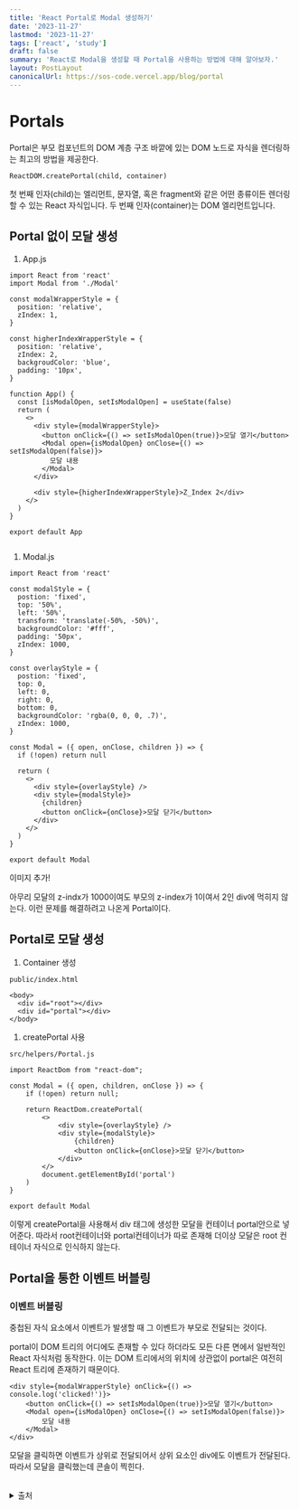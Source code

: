 ```yaml
---
title: 'React Portal로 Modal 생성하기'
date: '2023-11-27'
lastmod: '2023-11-27'
tags: ['react', 'study']
draft: false
summary: 'React로 Modal을 생성할 때 Portal을 사용하는 방법에 대해 알아보자.'
layout: PostLayout
canonicalUrl: https://sos-code.vercel.app/blog/portal
---
```


# Portals

Portal은 부모 컴포넌트의 DOM 계층 구조 바깥에 있는 DOM 노드로 자식을 렌더링하는 최고의 방법을 제공한다.

```
ReactDOM.createPortal(child, container)
```

첫 번째 인자(child)는 엘리먼트, 문자열, 혹은 fragment와 같은 어떤 종류이든 렌더링할 수 있는 React 자식입니다. 두 번째 인자(container)는 DOM 엘리먼트입니다.

## Portal 없이 모달 생성

1. App.js

```
import React from 'react'
import Modal from './Modal'

const modalWrapperStyle = {
  position: 'relative',
  zIndex: 1,
}

const higherIndexWrapperStyle = {
  position: 'relative',
  zIndex: 2,
  backgroudColor: 'blue',
  padding: '10px',
}

function App() {
  const [isModalOpen, setIsModalOpen] = useState(false)
  return (
    <>
      <div style={modalWrapperStyle}>
        <button onClick={() => setIsModalOpen(true)}>모달 열기</button>
        <Modal open={isModalOpen} onClose={() => setIsModalOpen(false)}>
          모달 내용
        </Modal>
      </div>

      <div style={higherIndexWrapperStyle}>Z_Index 2</div>
    </>
  )
}

export default App


```

1. Modal.js

```
import React from 'react'

const modalStyle = {
  postion: 'fixed',
  top: '50%',
  left: '50%',
  transform: 'translate(-50%, -50%)',
  backgroundColor: '#fff',
  padding: '50px',
  zIndex: 1000,
}

const overlayStyle = {
  postion: 'fixed',
  top: 0,
  left: 0,
  right: 0,
  bottom: 0,
  backgroundColor: 'rgba(0, 0, 0, .7)',
  zIndex: 1000,
}

const Modal = ({ open, onClose, children }) => {
  if (!open) return null

  return (
    <>
      <div style={overlayStyle} />
      <div style={modalStyle}>
        {children}
        <button onClick={onClose}>모달 닫기</button>
      </div>
    </>
  )
}

export default Modal

```

이미지 추가!

아무리 모달의 z-indx가 1000이여도 부모의 z-index가 1이여서 2인 div에 먹히지 않는다.
이런 문제를 해결하려고 나온게 Portal이다.

## Portal로 모달 생성

1. Container 생성

```
public/index.html

<body>
  <div id="root"></div>
  <div id="portal"></div>
</body>
```

1. createPortal 사용

```
src/helpers/Portal.js

import ReactDom from "react-dom";

const Modal = ({ open, children, onClose }) => {
    if (!open) return null;

    return ReactDom.createPortal(
        <>
            <div style={overlayStyle} />
            <div style={modalStyle}>
                {children}
                <button onClick={onClose}>모달 닫기</button>
            </div>
        </>
        document.getElementById('portal')
    )
}

export default Modal
```

이렇게 createPortal을 사용해서 div 태그에 생성한 모달을 컨테이너 portal안으로 넣어준다.
따라서 root컨테이너와 portal컨테이너가 따로 존재해 더이상 모달은 root 컨테이너 자식으로 인식하지 않는다.

## Portal을 통한 이벤트 버블링

### 이벤트 버블링

중첩된 자식 요소에서 이벤트가 발생할 때 그 이벤트가 부모로 전달되는 것이다.

portal이 DOM 트리의 어디에도 존재할 수 있다 하더라도 모든 다른 면에서 일반적인 React 자식처럼 동작한다.
이는 DOM 트리에서의 위치에 상관없이 portal은 여전히 React 트리에 존재하기 때문이다.

```
<div style={modalWrapperStyle} onClick={() => console.log('clicked!')}>
    <button onClick={() => setIsModalOpen(true)}>모달 열기</button>
    <Modal open={isModalOpen} onClose={() => setIsModalOpen(false)}>
        모달 내용
    </Modal>
</div>
```

모달을 클릭하면 이벤트가 상위로 전달되어서 상위 요소인 div에도 이벤트가 전달된다.
따라서 모달을 클릭했는데 콘솔이 찍힌다.

<br />

<details>
<summary>출처</summary>
<div markdown="1">

_이 글은 100가지 시나리오로 학습하는 프론트엔드 : 5년 이상 경험을 초압축한 실전 문제 해결 패키지 강의를 듣고 정리한 글입니다._

- 리액트 공식문서 https://ko.legacy.reactjs.org/docs/portals.html

</div>
</details>
